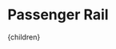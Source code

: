 


# Passenger Rail


[^1]: Bureau of Transportation Statistics. ["Table 4-20: Energy Intensity of Passenger Modes (Btu per passenger-mile)"](https://www.bts.gov/archive/publications/national_transportation_statistics/table_04_20). Accessed May 23, 2019.

[^2]: EV World Staff. ["Japan Commits to World's Longest Maglev Train System"](http://evworld.com/focus.cfm?cid=122). EV World. February 2013.

[^3]: Goeverden, K., Janic, M., Milakis, D. ["Is Hyperloop helpful in relieving the environmental burden of long-distance travel?"](https://www.iip.kit.edu/downloads/WCTR_SIGf2_2018_BookOfAbstracts.pdf#page=21). Proceedings of the International Conference: Transport, Climate Change and Clean Air. June 2018.

[^4]: Hoffrichter, A. ["Hydrogen as an Energy Carrier for Railway Traction"](https://etheses.bham.ac.uk/id/eprint/4345/). A thesis submitted to the University of Birmingham for the degree of doctor of philosophy. April 2013.

[^5]: MacKay, D. ["Sustainable Energy - Without the Hot Air"](https://www.withouthotair.com/c20/page_134.shtml). UIT Cambridge, ISBN 978-0-9544529-3-3. Available free online from www.withouthotair.com. 2008.

[^6]: Minn, M. ["Contested Power: American Long-Distance Passenger Rail and the Ambiguities of Energy Intensity Analysis"](https://www.mdpi.com/2071-1050/11/4/1200/pdf). Sustainability. February 2019.

[^7]: Ziemke, D. ["Comparison of High-Speed Rail Systems in the United States"](https://smartech.gatech.edu/bitstream/handle/1853/37286/ziemke_dominik_201012_mast.pdf). Thesis, Master of Science in Civil Engineering in the School of Civil and Environmental Engineering, Georgia Institute of Technology. December 2010.

  <Article 
    focusAreaUrl={focusAreaUrl} 
    hierarchy={hierarchy} 
    site={site}
  >
    {children}
  </Article>